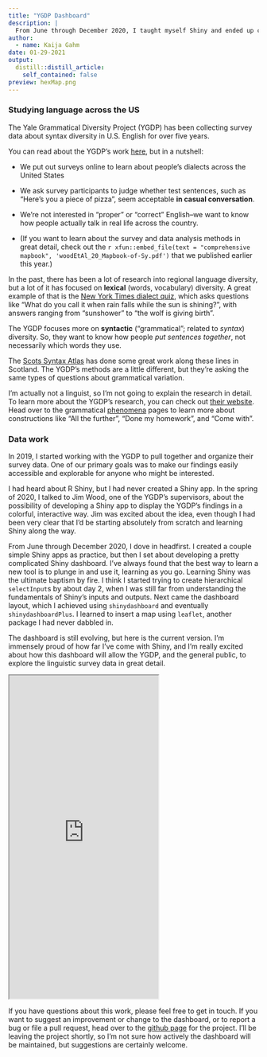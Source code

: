 ```yaml
---
title: "YGDP Dashboard"
description: |
  From June through December 2020, I taught myself Shiny and ended up creating a pretty complicated interactive dashboard for exploring dialect variation across the US. Here's a bit about my experience using Shiny, as well as the app itself for you to play around with.
author:
  - name: Kaija Gahm
date: 01-29-2021
output:
  distill::distill_article:
    self_contained: false
preview: hexMap.png
---
```

<!-- ![A map showing interpolated ratings data for the sentence "Here's you some money." A rating of 1 is "totally unacceptable sentence, even in casual conversation", while 5 is "totally acceptable sentence."](hexMap.png) -->

### Studying language across the US
The Yale Grammatical Diversity Project (YGDP) has been collecting survey data about syntax diversity in U.S. English for over five years.

You can read about the YGDP's work [here](https://ygdp.yale.edu), but in a nutshell:

- We put out surveys online to learn about people's dialects across the United States

- We ask survey participants to judge whether test sentences, such as "Here's you a piece of pizza", seem acceptable **in casual conversation**. 

- We're not interested in "proper" or "correct" English--we want to know how people actually talk in real life across the country.

- (If you want to learn about the survey and data analysis methods in great detail, check out the `r xfun::embed_file(text = "comprehensive mapbook", 'woodEtAl_20_Mapbook-of-Sy.pdf')` that we published earlier this year.)

In the past, there has been a lot of research into regional language diversity, but a lot of it has focused on **lexical** (words, vocabulary) diversity. A great example of that is the [New York Times dialect quiz](https://www.nytimes.com/interactive/2014/upshot/dialect-quiz-map.html), which asks questions like "What do you call it when rain falls while the sun is shining?", with answers ranging from "sunshower" to "the wolf is giving birth".

The YGDP focuses more on **syntactic** ("grammatical"; related to *syntax*) diversity. So, they want to know how people *put sentences together*, not necessarily which words they use.

The [Scots Syntax Atlas](https://scotssyntaxatlas.ac.uk/) has done some great work along these lines in Scotland. The YGDP's methods are a little different, but they're asking the same types of questions about grammatical variation.

I'm actually not a linguist, so I'm not going to explain the research in detail. To learn more about the YGDP's research, you can check out [their website](https://ygdp.yale.edu/). Head over to the grammatical [phenomena](https://ygdp.yale.edu/phenomena-by-category) pages to learn more about constructions like "All the further", "Done my homework", and "Come with".

### Data work
In 2019, I started working with the YGDP to pull together and organize their survey data. One of our primary goals was to make our findings easily accessible and explorable for anyone who might be interested.

I had heard about R Shiny, but I had never created a Shiny app. In the spring of 2020, I talked to Jim Wood, one of the YGDP's supervisors, about the possibility of developing a Shiny app to display the YGDP's findings in a colorful, interactive way. Jim was excited about the idea, even though I had been very clear that I'd be starting absolutely from scratch and learning Shiny along the way.

From June through December 2020, I dove in headfirst. I created a couple simple Shiny apps as practice, but then I set about developing a pretty complicated Shiny dashboard. I've always found that the best way to learn a new tool is to plunge in and use it, learning as you go. Learning Shiny was the ultimate baptism by fire. I think I started trying to create hierarchical `selectInput`s by about day 2, when I was still far from understanding the fundamentals of Shiny's inputs and outputs. Next came the dashboard layout, which I achieved using `shinydashboard` and eventually `shinydashboardPlus`. I learned to insert a map using `leaflet`, another package I had never dabbled in.

<!-- ![Hierarchical selectInputs: the choices in the "Sentence 1" menu depend on the selection in "Survey".](hierarchicalSelect.png){#hierarchicalSelect .class height=50% width=50%} -->

<!-- ![A map made with the `leaflet` package](leaflet.png) -->

The dashboard is still evolving, but here is the current version. I'm immensely proud of how far I've come with Shiny, and I'm really excited about how this dashboard will allow the YGDP, and the general public, to explore the linguistic survey data in great detail.

<iframe src="https://kaijagahm.shinyapps.io/ygdpDashboard/" class="l-screen-inset shaded" height="650px" border="none"></iframe>

If you have questions about this work, please feel free to get in touch. If you want to suggest an improvement or change to the dashboard, or to report a bug or file a pull request, head over to the [github page](https://github.com/kaijagahm/ygdpDashboard) for the project. I'll be leaving the project shortly, so I'm not sure how actively the dashboard will be maintained, but suggestions are certainly welcome.
